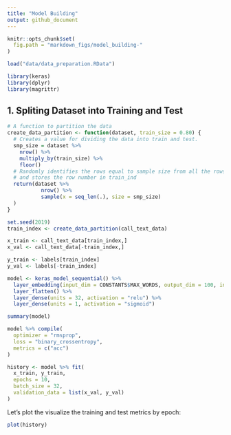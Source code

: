 ```yaml
---
title: "Model Building"
output: github_document
---
```


```r
knitr::opts_chunk$set(
  fig.path = "markdown_figs/model_building-"
)

load("data/data_preparation.RData")
```

```r
library(keras)
library(dplyr)
library(magrittr)
```

## 1. Spliting Dataset into Training and Test

```r
# A function to partition the data
create_data_partition <- function(dataset, train_size = 0.80) {
  # Creates a value for dividing the data into train and test.
  smp_size = dataset %>%
    nrow() %>%
    multiply_by(train_size) %>%
    floor()
  # Randomly identifies the rows equal to sample size from all the rows of dataset dataset
  # and stores the row number in train_ind
  return(dataset %>%
           nrow() %>%
           sample(x = seq_len(.), size = smp_size)
  )
}
```


```r
set.seed(2019)
train_index <- create_data_partition(call_text_data)

x_train <- call_text_data[train_index,]
x_val <- call_text_data[-train_index,]

y_train <- labels[train_index]
y_val <- labels[-train_index]
```


```r
model <- keras_model_sequential() %>% 
  layer_embedding(input_dim = CONSTANTS$MAX_WORDS, output_dim = 100, input_length = MAX_LEN) %>% 
  layer_flatten() %>% 
  layer_dense(units = 32, activation = "relu") %>% 
  layer_dense(units = 1, activation = "sigmoid")

summary(model)
```

```r
model %>% compile(
  optimizer = "rmsprop",
  loss = "binary_crossentropy",
  metrics = c("acc")
)

history <- model %>% fit(
  x_train, y_train,
  epochs = 10,
  batch_size = 32,
  validation_data = list(x_val, y_val)
)
```

Let's plot the visualize the training and test metrics by epoch:

```r
plot(history)
```
